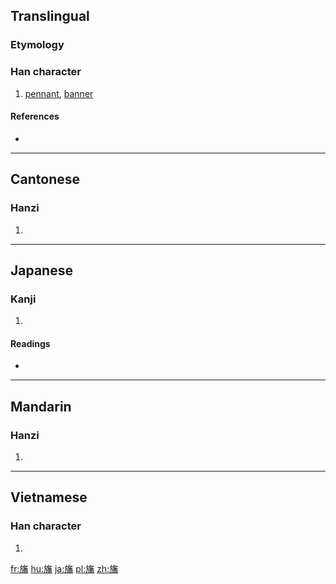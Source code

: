 ==Translingual==

===Etymology===
{{Han compound|㫃|番|c1=s|c2=p|ls=psc}}

===Han character===
{{Han char|rn=70|rad=方|as=14|sn=18|four=08269|canj=YSOHW|ids=⿸⿰方𠂉番}}

# [[pennant]], [[banner]]

====References====
* {{Han ref|kx=0485.090|dkj=13700|dj=0847.110|hdz=32185.010|uh=65DB|ud=26075|bh=EFD9|bd=61401}}

----

==Cantonese==

===Hanzi===
{{yue-hanzi|jyut=[[faan1]]|y=faan1}}

# {{defn|lang=yue|sort=方14}}

----

==Japanese==

===Kanji===
{{ja-kanji|grade=|rs=方14}}

# {{defn|lang=ja|sort=方14}}

====Readings====
* {{ja-readings|on=[[はん]] (han)|kun=[[はた]] (hata)}}

----

==Mandarin==

===Hanzi===
{{cmn-hanzi|pin=[[fān]] ([[fan1]])|wg=fan<sup>1</sup>}}

# {{defn|lang=cmn|sort=方14}}

----

==Vietnamese==

===Han character===
{{vi-readings|rs=方14|hanviet=phướn}}

# {{defn|lang=vi|sort=方14}}

[[fr:旛]]
[[hu:旛]]
[[ja:旛]]
[[pl:旛]]
[[zh:旛]]